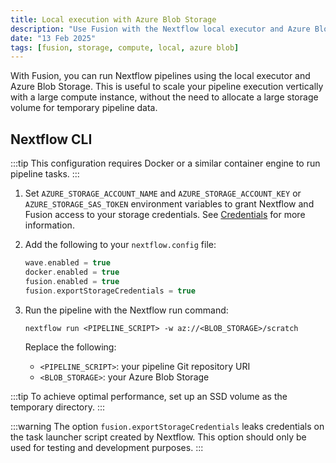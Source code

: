 ```yaml
---
title: Local execution with Azure Blob Storage
description: "Use Fusion with the Nextflow local executor and Azure Blob Storage"
date: "13 Feb 2025"
tags: [fusion, storage, compute, local, azure blob]
---
```


With Fusion, you can run Nextflow pipelines using the local executor and Azure Blob Storage. This
is useful to scale your pipeline execution vertically with a large compute instance, without the need to allocate
a large storage volume for temporary pipeline data.

## Nextflow CLI

:::tip
This configuration requires Docker or a similar container engine to run pipeline tasks.
:::

1. Set `AZURE_STORAGE_ACCOUNT_NAME` and `AZURE_STORAGE_ACCOUNT_KEY` or `AZURE_STORAGE_SAS_TOKEN` environment variables to grant Nextflow and Fusion access to your storage credentials. See [Credentials](https://www.nextflow.io/docs/latest/google.html#credentials) for more information.

1. Add the following to your `nextflow.config` file:

    ```groovy
    wave.enabled = true
    docker.enabled = true
    fusion.enabled = true
    fusion.exportStorageCredentials = true
    ```

1. Run the pipeline with the Nextflow run command:

    ```
    nextflow run <PIPELINE_SCRIPT> -w az://<BLOB_STORAGE>/scratch
    ```

    Replace the following:
    - `<PIPELINE_SCRIPT>`: your pipeline Git repository URI
    - `<BLOB_STORAGE>`: your Azure Blob Storage

:::tip
To achieve optimal performance, set up an SSD volume as the temporary directory.
:::

:::warning
The option `fusion.exportStorageCredentials` leaks credentials on the task launcher script created by Nextflow.
This option should only be used for testing and development purposes.
:::
